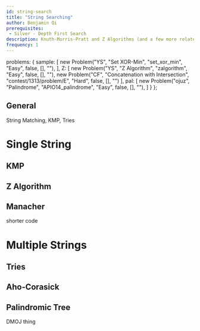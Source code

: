 ```yaml
---
id: string-search
title: "String Searching"
author: Benjamin Qi
prerequisites:
 - Silver - Depth First Search
description: Knuth-Morris-Pratt and Z Algorithms (and a few more related topics).
frequency: 1
---
```


  problems: {
    sample: [
      new Problem("YS", "Set XOR-Min", "set_xor_min", "Easy", false, [], ""),
    ],
    Z: [
      new Problem("YS", "Z Algorithm", "zalgorithm", "Easy", false, [], ""),
      new Problem("CF", "Concatenation with Intersection", "contest/1313/problem/E", "Hard", false, [], "")
    ],
    pal: [
      new Problem("ojuz", "Palindrome", "APIO14_palindrome", "Easy", false, [], ""),
    ]
  }
};

## General

<resources>
  <resource source="CPC" title="11 - Strings" url="11_strings">String Matching, KMP, Tries</resource>
</resources>

# Single String

## KMP

<resources>
  <resource source="cp-algo" title="Prefix Function" url="prefix-function.html"></resource>
  <resource source="PAPS" title="14.2 - String Matching"></resource>
  <resource source="GFG" title="KMP Algorithm" url="searching-for-patterns-set-2-kmp-algorithm"></resource>
  <resource source="TC" title="String Searching" url="introduction-to-string-searching-algorithms"></resource>
</resources>


## Z Algorithm

<problems-list problems={metadata.problems.Z} />

<resources>
  <resource source="cp-algo" title="Z Function" url="z-function.html"></resource>
  <resource source="CPH" title="26.4 - Z-algorithm"></resource>
  <resource source="CF" title="Z Algorithm" url="blog/entry/3107"></resource>
</resources>

## Manacher

<resources>
  <resource source="HR" title="Manacher's Algorithm" url="https://www.hackerrank.com/topics/manachers-algorithm"></resource>
  <resource source="CF" title="adamant - Manacher's algorithm and code readability" url="blog/entry/12143" starred>shorter code</resource>
  <resource source="cp-algo" title="Manacher's Algorithm" url="string/manacher.html"></resource>
</resources>

# Multiple Strings

## Tries

<problems-list problems={metadata.problems.sample} />

<resources>
  <resource source="CPH" title="26.2"></resource>
  <resource source="CF" title="Algorithm Gym" url="blog/entry/15729"></resource>
  <resource source="PAPS" title="14.1 - Tries"></resource>
</resources>

## Aho-Corasick

<resources>
  <resource source="cp-algo" title="Aho Corasick" url="string/aho_corasick.html"></resource>
  <resource source="CF" title="adamant - Aho-Corasick" url="blog/entry/14854"></resource>
  <resource source="GFG" title="Aho-Corasick for Pattern Searching" url="aho-corasick-algorithm-pattern-searching"></resource>
</resources>

## Palindromic Tree

<problems-list problems={metadata.problems.pal} />

<resources>
  <resource source="CF" title="adamant - Palindromic Tree" url="blog/entry/13959"></resource>
</resources>

DMOJ thing
